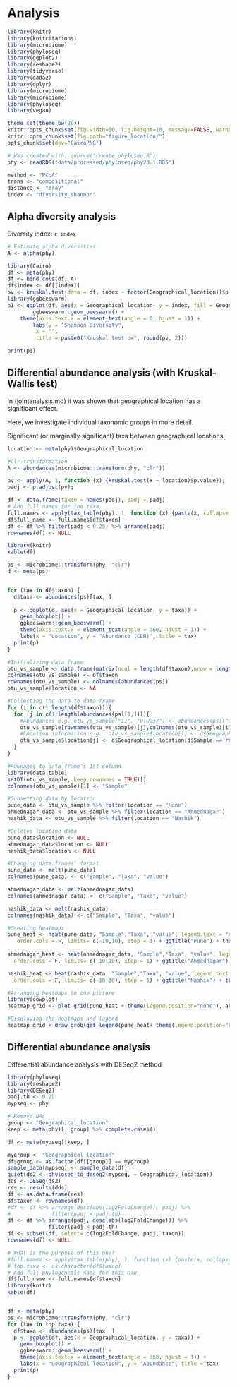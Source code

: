
# Analysis

```r
library(knitr)
library(knitcitations) 
library(microbiome)
library(phyloseq)
library(ggplot2)
library(reshape2)
library(tidyverse)
library(dada2)
library(dplyr)
library(microbiome)
library(microbiome)
library(phyloseq)
library(vegan)

theme_set(theme_bw(20))
knitr::opts_chunk$set(fig.width=10, fig.height=10, message=FALSE, warning=FALSE)
knitr::opts_chunk$set(fig.path="figure_location/")
opts_chunk$set(dev="CairoPNG")

# Was created with: source("create_phyloseq.R")
phy <- readRDS("data/processed/phyloseq/phy20.1.RDS")

method <- "PCoA"
trans <- "compositional"
distance <- "bray"
index <- "diversity_shannon"
```


## Alpha diversity analysis

Diversity index: `r index`

```r
# Estimate alpha diversities
A <- alpha(phy)
```


```r
library(Cairo)
df <- meta(phy)
df <- bind_cols(df, A)
df$index <- df[[index]]
pv <- kruskal.test(data = df, index ~ factor(Geographical_location))$p.value
library(ggbeeswarm)
p1 <- ggplot(df, aes(x = Geographical_location, y = index, fill = Geographical_location)) +
        ggbeeswarm::geom_beeswarm() +
	theme(axis.text.x = element_text(angle = 0, hjust = 1)) +
        labs(y = "Shannon Diversity",
	     x = "",
	     title = paste0("Kruskal test p=", round(pv, 2)))

print(p1)
```



## Differential abundance analysis (with Kruskal-Wallis test)

In (jointanalysis.md) it was shown that geographical location has a significant effect.

Here, we investigate individual taxonomic groups in more detail.

Significant (or marginally significant) taxa between geographical locations.

```r
location <- meta(phy)$Geographical_location

#Clr-transformation
A <- abundances(microbiome::transform(phy, "clr"))

pv <- apply(A, 1, function (x) {kruskal.test(x ~ location)$p.value});
padj <- p.adjust(pv);

df <- data.frame(taxon = names(padj), padj = padj)
# Add full names for the taxa
full.names <- apply(tax_table(phy), 1, function (x) {paste(x, collapse = "_")})
df$full_name <- full.names[df$taxon]
df <- df %>% filter(padj < 0.25) %>% arrange(padj)
rownames(df) <- NULL

library(knitr)
kable(df)

ps <- microbiome::transform(phy, "clr")
d <- meta(ps)


for (tax in df$taxon) {
  d$taxa <- abundances(ps)[tax, ]
  
  p <- ggplot(d, aes(x = Geographical_location, y = taxa)) +
    geom_boxplot() + 
    ggbeeswarm::geom_beeswarm() +
    theme(axis.text.x = element_text(angle = 360, hjust = 1)) +
    labs(x = "Location", y = "Abundance (CLR)", title = tax)
  print(p)
}

```



```r

#Initializing data frame
otu_vs_sample <- data.frame(matrix(ncol = length(df$taxon),nrow = length(abundances(ps)[1,])))
colnames(otu_vs_sample) <- df$taxon
rownames(otu_vs_sample) <- colnames(abundances(ps))
otu_vs_sample$location <- NA

#Collecting the data to data frame
for (i in c(1:length(df$taxon))){
  for (j in c(1:length(abundances(ps)[1,]))){
    #Abundances e.g. otu_vs_sample["I1", "OTU237"] <- abundances(ps)["OTU237", I1"]
    otu_vs_sample[rownames(otu_vs_sample)[j],colnames(otu_vs_sample)[i]] <- abundances(ps)[colnames(otu_vs_sample)[i],rownames(otu_vs_sample)[j]]
    #Location information e.g.  otu_vs_sample$location[1] <- d$Geographical_location[d$Sample == "I1"]
    otu_vs_sample$location[j] <- d$Geographical_location[d$Sample == rownames(otu_vs_sample)[j]] 
  }
}

#Rownames to data frame's 1st column
library(data.table)
setDT(otu_vs_sample, keep.rownames = TRUE)[]
colnames(otu_vs_sample)[1] <- "Sample"

#Subsetting data by location
pune_data <- otu_vs_sample %>% filter(location == "Pune")
ahmednagar_data <- otu_vs_sample %>% filter(location == "Ahmednagar")
nashik_data <- otu_vs_sample %>% filter(location == "Nashik")

#Deletes location data
pune_data$location <- NULL
ahmednagar_data$location <- NULL
nashik_data$location <- NULL

#Changing data frames' format
pune_data <- melt(pune_data)
colnames(pune_data) <- c("Sample", "Taxa", "value")

ahmednagar_data <- melt(ahmednagar_data)
colnames(ahmednagar_data) <- c("Sample", "Taxa", "value")

nashik_data <- melt(nashik_data)
colnames(nashik_data) <- c("Sample", "Taxa", "value")

#Creating heatmaps
pune_heat <- heat(pune_data, "Sample","Taxa", "value", legend.text = "Abundance",order.rows = F, 
   order.cols = F, limits= c(-10,10), step = 1) + ggtitle("Pune") + theme(axis.text = element_text(size = 8), axis.text.x = element_blank(), plot.title = element_text(size = 8), legend.title = element_text(size = 8), legend.text = element_text(size = 8), legend.key.height = unit(1.5, "cm"))
 
ahmednagar_heat <- heat(ahmednagar_data, "Sample","Taxa", "value", legend.text = "Abundance",order.rows = F,
  order.cols = F, limits= c(-10,10), step = 1) + ggtitle("Ahmednagar") + theme(axis.text = element_text(size = 8), axis.text.x = element_blank(), plot.title = element_text(size = 8), legend.title = element_text(size = 8), legend.text = element_text(size = 8), legend.key.height = unit(1.5, "cm"))

nashik_heat <- heat(nashik_data, "Sample","Taxa", "value", legend.text = "Abundance",order.rows = F,
  order.cols = F, limits= c(-10,10), step = 1) + ggtitle("Nashik") + theme(axis.text = element_text(size = 8), axis.text.x = element_blank(), plot.title = element_text(size = 8), legend.title = element_text(size = 8), legend.text = element_text(size = 8), legend.key.height = unit(1.5, "cm"))

#Arranging heatmaps to one picture
library(cowplot)
heatmap_grid <- plot_grid(pune_heat + theme(legend.position="none"), ahmednagar_heat + theme(legend.position="none"), nashik_heat + theme(legend.position="none"), ncol = 3, axis = "t", scale = 0.85)

#Displaying the heatmaps and legend
heatmap_grid + draw_grob(get_legend(pune_heat+ theme(legend.position="bottom", legend.key.width = unit(2, "cm"), legend.key.height = unit(0.2, "cm"))), 0.5, -0.38, 0, 1)
```


## Differential abundance analysis 

Differential abundance analysis with DESeq2 method

```r
library(phyloseq)
library(reshape2)
library(DESeq2)
padj.th <- 0.25
mypseq <- phy

# Remove NAs
group <- "Geographical_location"
keep <- meta(phy)[, group] %>% complete.cases()

df <- meta(mypseq)[keep, ]

mygroup <- "Geographical_location"
df$group <- as.factor(df[[group]] == mygroup)
sample_data(mypseq) <- sample_data(df)
quiet(ds2 <- phyloseq_to_deseq2(mypseq, ~ Geographical_location))
dds <- DESeq(ds2)
res <- results(dds)
df <- as.data.frame(res)
df$taxon <- rownames(df)
#df <- df %>% arrange(desc(abs(log2FoldChange)), padj) %>%
#             filter(padj < padj.th) 
df <- df %>% arrange(padj, desc(abs(log2FoldChange))) %>%
             filter(padj < padj.th) 
df <- subset(df, select= c(log2FoldChange, padj, taxon))
rownames(df) <- NULL

# WHat is the purpose of this one?
#full.names <- apply(tax_table(phy), 1, function (x) {paste(x, collapse = "_")})
# top.taxa <- as.character(df$taxon)
# Add full phylogenetic name for this OTU
df$full_name <- full.names[df$taxon]
library(knitr)
kable(df)


df <- meta(phy)
ps <- microbiome::transform(phy, "clr")
for (tax in top.taxa) {
  df$taxa <- abundances(ps)[tax, ]
  p <- ggplot(df, aes(x = Geographical_location, y = taxa)) +
    geom_boxplot() + 
    ggbeeswarm::geom_beeswarm() +
    theme(axis.text.x = element_text(angle = 360, hjust = 1)) +
    labs(x = "Geographical location", y = "Abundance", title = tax)
  print(p)
}
```